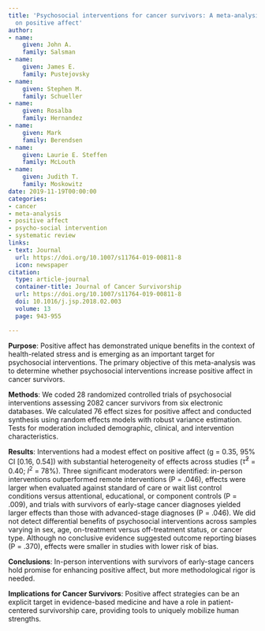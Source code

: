 ```yaml
---
title: 'Psychosocial interventions for cancer survivors: A meta-analysis of effects
  on positive affect'
author:
- name:
    given: John A.
    family: Salsman
- name:
    given: James E.
    family: Pustejovsky
- name:
    given: Stephen M.
    family: Schueller
- name:
    given: Rosalba
    family: Hernandez
- name:
    given: Mark
    family: Berendsen
- name:
    given: Laurie E. Steffen
    family: McLouth
- name:
    given: Judith T.
    family: Moskowitz
date: 2019-11-19T00:00:00
categories:
- cancer
- meta-analysis
- positive affect
- psycho-social intervention
- systematic review
links:
- text: Journal
  url: https://doi.org/10.1007/s11764-019-00811-8
  icon: newspaper
citation:
  type: article-journal
  container-title: Journal of Cancer Survivorship
  url: https://doi.org/10.1007/s11764-019-00811-8
  doi: 10.1016/j.jsp.2018.02.003
  volume: 13
  page: 943-955

---
```


__Purpose__: Positive affect has demonstrated unique benefits in the context of health-related stress and is emerging as an important target for psychosocial interventions. The primary objective of this meta-analysis was to determine whether psychosocial interventions increase positive affect in cancer survivors.

__Methods__: We coded 28 randomized controlled trials of psychosocial interventions assessing 2082 cancer survivors from six electronic databases. We calculated 76 effect sizes for positive affect and conducted synthesis using random effects models with robust variance estimation. Tests for moderation included demographic, clinical, and intervention characteristics.

__Results__: Interventions had a modest effect on positive affect (g = 0.35, 95% CI [0.16, 0.54]) with substantial heterogeneity of effects across studies ($\hat\tau^2$ = 0.40; $I^2$ = 78%). Three significant moderators were identified: in-person interventions outperformed remote interventions (P = .046), effects were larger when evaluated against standard of care or wait list control conditions versus attentional, educational, or component controls (P = .009), and trials with survivors of early-stage cancer diagnoses yielded larger effects than those with advanced-stage diagnoses (P = .046). We did not detect differential benefits of psychosocial interventions across samples varying in sex, age, on-treatment versus off-treatment status, or cancer type. Although no conclusive evidence suggested outcome reporting biases (P = .370), effects were smaller in studies with lower risk of bias.

__Conclusions__: In-person interventions with survivors of early-stage cancers hold promise for enhancing positive affect, but more methodological rigor is needed.

__Implications for Cancer Survivors__: Positive affect strategies can be an explicit target in evidence-based medicine and have a role in patient-centered survivorship care, providing tools to uniquely mobilize human strengths.


